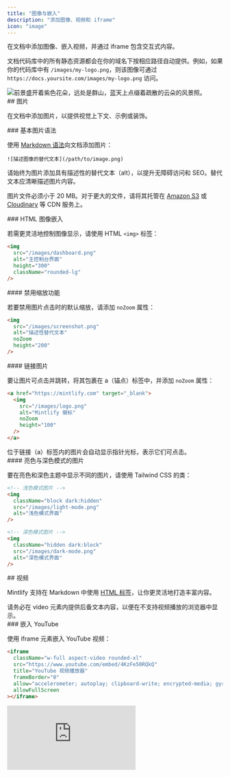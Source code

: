 ```yaml
---
title: "图像与嵌入"
description: "添加图像、视频和 iframe"
icon: "image"
---
```


在文档中添加图像、嵌入视频，并通过 iframe 包含交互式内容。

文档代码库中的所有静态资源都会在你的域名下按相应路径自动提供。例如，如果你的代码库中有 `/images/my-logo.png`，则该图像可通过 `https://docs.yoursite.com/images/my-logo.png` 访问。

<Frame>
  <img className="rounded-xl" src="https://mintlify-assets.b-cdn.net/bigbend.jpg" alt="前景盛开着紫色花朵，远处是群山，蓝天上点缀着疏散的云朵的风景照。" />
</Frame>

<div id="images">
  ## 图片
</div>

在文档中添加图片，以提供视觉上下文、示例或装饰。

<div id="basic-image-syntax">
  ### 基本图片语法
</div>

使用 [Markdown 语法](https://www.markdownguide.org/basic-syntax/#images)向文档添加图片：

```mdx
![描述图像的替代文本](/path/to/image.png)
```

<Tip>
  请始终为图片添加具有描述性的替代文本（alt），以提升无障碍访问和 SEO。替代文本应清晰描述图片内容。
</Tip>

图片文件必须小于 20 MB。对于更大的文件，请将其托管在 [Amazon S3](https://aws.amazon.com/s3) 或 [Cloudinary](https://cloudinary.com) 等 CDN 服务上。

<div id="html-image-embeds">
  ### HTML 图像嵌入
</div>

若需更灵活地控制图像显示，请使用 HTML `<img>` 标签：

```html
<img 
  src="/images/dashboard.png" 
  alt="主控制台界面"
  height="300"
  className="rounded-lg"
/>
```

<div id="disable-zoom-functionality">
  #### 禁用缩放功能
</div>

若要禁用图片点击时的默认缩放，请添加 `noZoom` 属性：

```html highlight="4"
<img 
  src="/images/screenshot.png" 
  alt="描述性替代文本"
  noZoom 
  height="200"
/>
```

<div id="link-images">
  #### 链接图片
</div>

要让图片可点击并跳转，将其包裹在 a（锚点）标签中，并添加 `noZoom` 属性：

```html
<a href="https://mintlify.com" target="_blank">
  <img 
    src="/images/logo.png" 
    alt="Mintlify 徽标"
    noZoom 
    height="100"
  />
</a>
```

<Note>
  位于链接（a）标签内的图片会自动显示指针光标，表示它们可点击。
</Note>

<div id="light-and-dark-mode-images">
  #### 亮色与深色模式的图片
</div>

要在亮色和深色主题中显示不同的图片，请使用 Tailwind CSS 的类：

```html
<!-- 浅色模式图片 -->
<img 
  className="block dark:hidden" 
  src="/images/light-mode.png" 
  alt="浅色模式界面"
/>

<!-- 深色模式图片 -->
<img 
  className="hidden dark:block" 
  src="/images/dark-mode.png" 
  alt="深色模式界面"
/>
```

<div id="videos">
  ## 视频
</div>

Mintlify 支持在 Markdown 中使用 [HTML 标签](https://www.markdownguide.org/basic-syntax/#html)，让你更灵活地打造丰富内容。

<Tip>
  请务必在 video 元素内提供后备文本内容，以便在不支持视频播放的浏览器中显示。
</Tip>

<div id="youtube-embeds">
  ### 嵌入 YouTube
</div>

使用 iframe 元素嵌入 YouTube 视频：

```html
<iframe
  className="w-full aspect-video rounded-xl"
  src="https://www.youtube.com/embed/4KzFe50RQkQ"
  title="YouTube 视频播放器"
  frameBorder="0"
  allow="accelerometer; autoplay; clipboard-write; encrypted-media; gyroscope; picture-in-picture"
  allowFullScreen
></iframe>
```

<Frame>
  <iframe className="w-full aspect-video rounded-xl" src="https://www.youtube.com/embed/4KzFe50RQkQ" title="YouTube 播放器" frameBorder="0" allow="accelerometer; autoplay; clipboard-write; encrypted-media; gyroscope; picture-in-picture" allowFullScreen />
</Frame>

<div id="self-hosted-videos">
  ### 自托管视频
</div>

对于自托管的视频内容，请使用 HTML `<video>` 元素：

```html
<video
  controls
  className="w-full aspect-video rounded-xl"
  src="您的视频链接.com"
></video>
```

<div id="autoplay-videos">
  ### 自动播放视频
</div>

要启用视频自动播放，请使用：

```html
<video
  autoPlay
  muted
  loop
  playsInline
  className="w-full aspect-video rounded-xl"
  src="/videos/demo.mp4"
></video>
```

<Note>
  使用 JSX 语法时，将由两个单词组成的属性写成驼峰式命名：`autoPlay`、`playsInline`、`allowFullScreen`。
</Note>

<div id="iframes">
  ## iframes
</div>

使用 iframe 元素嵌入外部内容：

```html
<iframe 
  src="https://example.com/embed" 
  title="嵌入式内容"
  className="w-full h-96 rounded-xl"
></iframe>
```

<div id="related-resources">
  ## 相关资源
</div>

<Card title="Frame 组件参考" icon="frame" horizontal href="/zh/components/frames">
  了解如何使用 Frame 组件展示图像。
</Card>